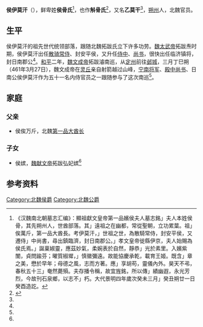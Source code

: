 '''侯伊莫汗'''（{{bd|？||？| |catIdx=H}}），鲜卑姓'''侯骨氏'''<ref name=autogenerated1>《汉魏南北朝墓志汇编》：顯祖獻文皇帝第一品嬪侯夫人墓志銘」夫人本姓侯骨，其先朔州人，世酋部落。其」遠祖之在幽都，常從聖朝，立功累葉。祖」俟萬斤，第一品大酋長。考伊莫汗，」世祖之世，為散騎常侍，封安平侯，又遷侍」中尚書，尋出鎮臨濟，封日南郡公。」孝文皇帝徙縣伊京，夫人始賜為侯氏焉。」誕稟婌靈，應茲妙氣，柔婉表於自然，靜恭」光於素里。入嬪紫闈，貞問踰芬；曜質椒墀，」慎徽彌遠。故能協慶承乾，載育王姬。既含」章之美，懋於早年；母德之風，志而方著。應」享胡苟，靈儀內外。昊天不弔，春秋五十三」奄然薨殞。夫存播令稱，故宜旌銘，所以傳」績幽遐，永光芳烈，今故刊石泉鄉，以志不」朽。大代景明四年歲次癸未三月」癸丑朔廿一日癸酉造訖。</ref>，也作'''斛骨氏'''<ref name=autogenerated2>{{Citation| last=| first=| author-link=山西省考古研究所、灵丘县文物局| year=1997年| title=《山西灵丘北魏文成帝〈南巡碑〉》| periodical=《文物》| volume=| issue=12期| pages=70-79| url=http://www.cnki.com.cn/Article/CJFDTOTAL-WENW199712011.htm| doi=| oclc=| accessdate=2020-08-06| archive-date=2019-07-25| archive-url=https://web.archive.org/web/20190725155706/http://www.cnki.com.cn/Article/CJFDTOTAL-WENW199712011.htm| dead-url=no}}</ref>，又名'''乙莫干'''<ref name=autogenerated2 />，[[朔州_(北魏)|朔州]]人，北魏官员。

==生平==
侯伊莫汗的祖先世代统领部落，跟随北魏拓跋氏立下许多功劳。[[魏太武帝|魏太武帝]]拓跋焘时期，侯伊莫汗出任[[散骑常侍|散骑常侍]]、封安平侯，又升任[[侍中|侍中]]、[[尚书|尚书]]，很快出任临济镇将，封日南郡公<ref name=autogenerated1 />。[[和平_(北魏)|和平]]二年，[[魏文成帝|魏文成帝]]拓跋濬南巡，从[[定州|定州]]前往[[邺城|邺城]]，三月丁巳朔（461年3月27日），魏文成帝在[[灵丘|灵丘]]亲自射箭越过山峰，[[宁南将军|宁南将军]]、[[殿中尚书|殿中尚书]]、日南公侯伊莫汗作为五十一名内侍官员之一跟随参与了这次南巡<ref name=autogenerated2 />。

==家庭==
===父亲===
*侯俟万斤，北魏[[第一领民酋长|第一品大酋长]]

===子女===
*侯嫔，[[魏献文帝|魏献文帝]]拓跋弘妃嫔<ref name=autogenerated1 />

==参考资料==
{{reflist}}

[[Category:北魏侯爵|Category:北魏侯爵]]
[[Category:北魏公爵|Category:北魏公爵]]